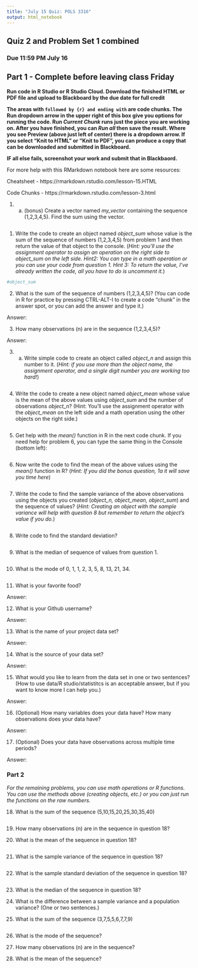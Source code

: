 ```yaml
---
title: "July 15 Quiz: POLS 3316"
output: html_notebook
---
```


## Quiz 2 and Problem Set 1 combined

### Due 11:59 PM July 16

## Part 1 - Complete before leaving class Friday

**Run code in R Studio or R Studio Cloud. Download the finished HTML or PDF file and upload to Blackboard by the due date for full credit**

**The areas with ``` followed by {r} and ending with ``` are code chunks. The Run dropdown arrow in the upper right of this box give you options for running the code. Run *Current Chunk* runs just the piece you are working on. After you have finished, you can *Run all* then save the result. Where you see Preview (above just left of center) there is a dropdown arrow. If you select "Knit to HTML" or "Knit to PDF", you can produce a copy that can be downloaded and submitted in Blackboard.**

**IF all else fails, screenshot your work and submit that in Blackbaord.**

For more help with this RMarkdown notebook here are some resources:

Cheatsheet - https://rmarkdown.rstudio.com/lesson-15.HTML

Code Chunks - https://rmarkdown.rstudio.com/lesson-3.html


1. a. (bonus) Create a vector named *my_vector* containing the sequence (1,2,3,4,5). Find the sum using the vector. 


```r



```

1. Write the code to create an object named *object_sum* whose value is the sum of the sequence of numbers (1,2,3,4,5) from problem 1 and then return the value of that object to the console. (*Hint: you'll use the assignment operator to assign an operation on the right side to object_sum on the left side. Hint2: You can type in a math operation or you can use your code from question 1. Hint 3: To return the value, I've already written the code, all you have to do is uncomment it.*)

```r

#object_sum 

```

2. What is the sum of the sequence of numbers (1,2,3,4,5)? (You can code in R for practice by pressing CTRL-ALT-I to create a code "chunk" in the answer spot, or you can add the answer and type it.)

Answer: 

3. How many observations (n) are in the sequence (1,2,3,4,5)?

Answer: 

3. a. Write simple code to create an object called *object_n* and assign this number to it. (*Hint: if you use more than the object name, the assignment operator, and a single digit number you are working too hard!*)

```r



```

4. Write the code to create a new object named *object_mean* whose value is the mean of the above values using *object_sum* and the number of observations *object_n*? (Hint: You'll use the assignment operator with the *object_mean* on the left side and a math operation using the other objects on the right side.)

```r



```


5. Get help with the *mean()* function in R in the next code chunk. If you need help for problem 6, you can type the same thing in the Console (bottom left): 

```r



```

6. Now write the code to find the mean of the above values using the *mean()* function in R? (*Hint: If you did the bonus question, 1a it will save you time here*)


```r



```

7. Write the code to find the sample variance of the above observations using the objects you created (*object_n, object_mean, object_sum*) and the sequence of values? (*Hint: Creating an object with the sample variance will help with question 8 but remember to return the object's value if you do.*)


```r



```

8. Write code to find the standard deviation? 

```r



```

9. What is the median of sequence of values from question 1. 

```r



```

10. What is the mode of  0, 1, 1, 2, 3, 5, 8, 13, 21, 34. 

```r



```

11. What is your favorite food?  

Answer: 

12. What is your Github username?  

Answer: 

13. What is the name of your project data set? 

Answer: 

14. What is the source of your data set?  

Answer: 

15. What would you like to learn from the data set in one or two sentences? (How to use data/R studio/statistitcs is an acceptable answer, but if you want to know more I can help you.)

Answer:

16. (Optional) How many variables does your data have? How many observations does your data have?

Answer:

17. (Optional) Does your data have observations across multiple time periods?

Answer:

### Part 2

*For the remaining problems, you can use math operations or R functions. You can use the methods above (creating objects, etc.) or you can just run the functions on the raw numbers. *

18. What is the sum of the sequence (5,10,15,20,25,30,35,40)

```r



```

19. How many observations (n) are in the sequence in question 18?

20. What is the mean of the sequence in question 18?

```r



```

21. What is the sample variance of the sequence in question 18?

```r



```

22. What is the sample standard deviation of the sequence in question 18?

```r



```

23. What is the median of the sequence in question 18?

24. What is the difference between a sample variance and a population variance? (One or two sentences.)

25. What is the sum of the sequence (3,7,5,5,6,7,7,9)

```r



```

26. What is the mode of the sequence?

27. How many observations (n) are in the sequence?

28. What is the mean of the sequence?

```r



```
